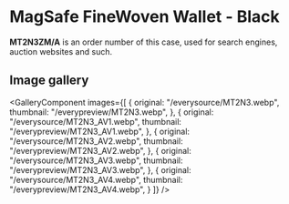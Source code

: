 
# MagSafe FineWoven Wallet - Black

<Callout type='info' emoji='👉🏻'>**MT2N3ZM/A** is an order number of this case, used for search engines, auction websites and such.</Callout>

## Image gallery

<GalleryComponent
    images={[
      {
        original: "/everysource/MT2N3.webp",
        thumbnail: "/everypreview/MT2N3.webp",
      },
      {
        original: "/everysource/MT2N3_AV1.webp",
        thumbnail: "/everypreview/MT2N3_AV1.webp",
      },
      {
        original: "/everysource/MT2N3_AV2.webp",
        thumbnail: "/everypreview/MT2N3_AV2.webp",
      },
      {
        original: "/everysource/MT2N3_AV3.webp",
        thumbnail: "/everypreview/MT2N3_AV3.webp",
      },
      {
        original: "/everysource/MT2N3_AV4.webp",
        thumbnail: "/everypreview/MT2N3_AV4.webp",
      }
    ]}
  />
